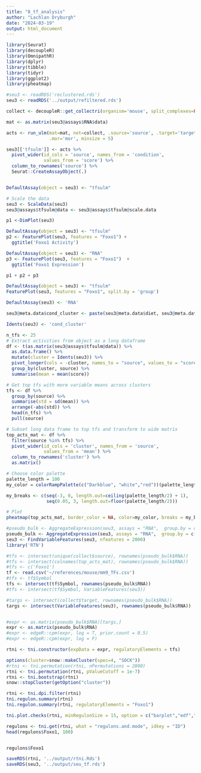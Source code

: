 ```yaml
---
title: "8_tf_analysis"
author: "Lachlan Dryburgh"
date: "2024-03-19"
output: html_document
---
```


```r
library(Seurat)
library(decoupleR)
library(OmnipathR)
library(dplyr)
library(tibble)
library(tidyr)
library(ggplot2)
library(pheatmap)

#seu3 <- readRDS('reclustered.rds')
seu3 <- readRDS('../output/refiltered.rds')
```

```r
collect <- decoupleR::get_collectri(organism='mouse', split_complexes=FALSE)
```

```r
mat <- as.matrix(seu3@assays$RNA$data)

acts <- run_ulm(mat=mat, net=collect, .source='source', .target='target',
                .mor='mor', minsize = 5)
```

```r
seu3[['tfsulm']] <- acts %>%
  pivot_wider(id_cols = 'source', names_from = 'condition',
              values_from = 'score') %>%
  column_to_rownames('source') %>%
  Seurat::CreateAssayObject(.)


DefaultAssay(object = seu3) <- "tfsulm"

# Scale the data
seu3 <- ScaleData(seu3)
seu3@assays$tfsulm@data <- seu3@assays$tfsulm@scale.data
```

```r
p1 <-DimPlot(seu3)

DefaultAssay(object = seu3) <- "tfsulm"
p2 <- FeaturePlot(seu3, features = "Foxo1") +
  ggtitle('Foxo1 Activity')

DefaultAssay(object = seu3) <- "RNA"
p3 <- FeaturePlot(seu3, features = "Foxo1")  +
  ggtitle('Foxo1 Expression')

p1 + p2 + p3

DefaultAssay(object = seu3) <- "tfsulm"
FeaturePlot(seu3, features = "Foxo1", split.by = 'group')

DefaultAssay(seu3) <- 'RNA'
```

```r

seu3@meta.data$cond_cluster <- paste(seu3@meta.data$diet, seu3@meta.data$seurat_clusters, sep = '_')

Idents(seu3) <- 'cond_cluster'

n_tfs <- 25
# Extract activities from object as a long dataframe
df <- t(as.matrix(seu3@assays$tfsulm@data)) %>%
  as.data.frame() %>%
  mutate(cluster = Idents(seu3)) %>%
  pivot_longer(cols = -cluster, names_to = "source", values_to = "score") %>%
  group_by(cluster, source) %>%
  summarise(mean = mean(score))

# Get top tfs with more variable means across clusters
tfs <- df %>%
  group_by(source) %>%
  summarise(std = sd(mean)) %>%
  arrange(-abs(std)) %>%
  head(n_tfs) %>%
  pull(source)

# Subset long data frame to top tfs and transform to wide matrix
top_acts_mat <- df %>%
  filter(source %in% tfs) %>%
  pivot_wider(id_cols = 'cluster', names_from = 'source',
              values_from = 'mean') %>%
  column_to_rownames('cluster') %>%
  as.matrix()

# Choose color palette
palette_length = 100
my_color = colorRampPalette(c("Darkblue", "white","red"))(palette_length)

my_breaks <- c(seq(-3, 0, length.out=ceiling(palette_length/2) + 1),
               seq(0.05, 3, length.out=floor(palette_length/2)))

# Plot
pheatmap(top_acts_mat, border_color = NA, color=my_color, breaks = my_breaks)
```
```r
#pseudo_bulk <- AggregateExpression(seu3, assays = "RNA",  group.by = c('seurat_clusters'))
pseudo_bulk <- AggregateExpression(seu3, assays = "RNA",  group.by = c('diet', 'seurat_clusters'))
seu3 <- FindVariableFeatures(seu3, nfeatures = 2000)
library('RTN')

#tfs <- intersect(unique(collect$source), rownames(pseudo_bulk$RNA))
#tfs <- intersect(colnames(top_acts_mat), rownames(pseudo_bulk$RNA))
#tfs <- c('Foxo1') 
tf <- read.csv('~/references/mouse/mm9_TFs.csv')
#tfs <- tf$Symbol
tfs <- intersect(tf$Symbol, rownames(pseudo_bulk$RNA))
#tfs <- intersect(tf$Symbol, VariableFeatures(seu3))

#targs <- intersect(collect$target, rownames(pseudo_bulk$RNA))
targs <- intersect(VariableFeatures(seu3), rownames(pseudo_bulk$RNA))


#expr <- as.matrix(pseudo_bulk$RNA)[targs,]
expr <- as.matrix(pseudo_bulk$RNA)
#expr <- edgeR::cpm(expr, log = T, prior.count = 0.5)
#expr <- edgeR::cpm(expr, log = F)

rtni <- tni.constructor(expData = expr, regulatoryElements = tfs)

options(cluster=snow::makeCluster(spec=4, "SOCK"))
#rtni <- tni.permutation(rtni, nPermutations = 2000)
rtni <- tni.permutation(rtni, pValueCutoff = 1e-7)
rtni <- tni.bootstrap(rtni)
snow::stopCluster(getOption("cluster"))

rtni <- tni.dpi.filter(rtni)
tni.regulon.summary(rtni)
tni.regulon.summary(rtni, regulatoryElements = "Foxo1")
```
```r
tni.plot.checks(rtni, minRegulonSize = 15, option = c("barplot","edf","points"))

regulons <- tni.get(rtni, what = "regulons.and.mode", idkey = "ID")
head(regulons$Foxo1, 100)


regulons$Foxo1
```

```r
saveRDS(rtni, '../output/rtni.Rds')
saveRDS(seu3, '../output/seu_tf.rds')
```


